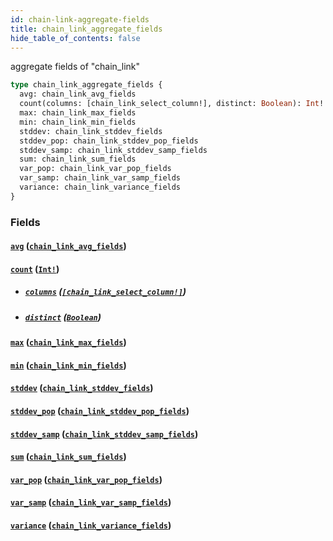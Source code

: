 ```yaml
---
id: chain-link-aggregate-fields
title: chain_link_aggregate_fields
hide_table_of_contents: false
---
```


aggregate fields of "chain_link"

```graphql
type chain_link_aggregate_fields {
  avg: chain_link_avg_fields
  count(columns: [chain_link_select_column!], distinct: Boolean): Int!
  max: chain_link_max_fields
  min: chain_link_min_fields
  stddev: chain_link_stddev_fields
  stddev_pop: chain_link_stddev_pop_fields
  stddev_samp: chain_link_stddev_samp_fields
  sum: chain_link_sum_fields
  var_pop: chain_link_var_pop_fields
  var_samp: chain_link_var_samp_fields
  variance: chain_link_variance_fields
}
```

### Fields

#### [`avg`](#) ([`chain_link_avg_fields`](../objects/chain-link-avg-fields))

#### [`count`](#) ([`Int!`](../scalars/int))

- ##### [`columns`](#) ([`[chain_link_select_column!]`](../enums/chain-link-select-column))

- ##### [`distinct`](#) ([`Boolean`](../scalars/boolean))

#### [`max`](#) ([`chain_link_max_fields`](../objects/chain-link-max-fields))

#### [`min`](#) ([`chain_link_min_fields`](../objects/chain-link-min-fields))

#### [`stddev`](#) ([`chain_link_stddev_fields`](../objects/chain-link-stddev-fields))

#### [`stddev_pop`](#) ([`chain_link_stddev_pop_fields`](../objects/chain-link-stddev-pop-fields))

#### [`stddev_samp`](#) ([`chain_link_stddev_samp_fields`](../objects/chain-link-stddev-samp-fields))

#### [`sum`](#) ([`chain_link_sum_fields`](../objects/chain-link-sum-fields))

#### [`var_pop`](#) ([`chain_link_var_pop_fields`](../objects/chain-link-var-pop-fields))

#### [`var_samp`](#) ([`chain_link_var_samp_fields`](../objects/chain-link-var-samp-fields))

#### [`variance`](#) ([`chain_link_variance_fields`](../objects/chain-link-variance-fields))

